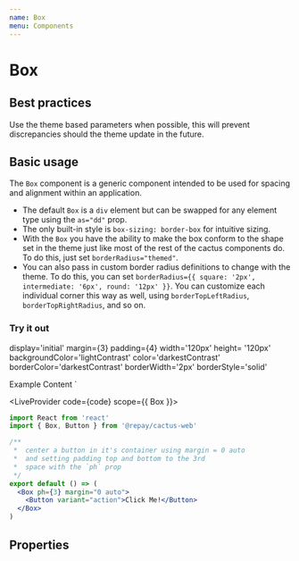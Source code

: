 ```yaml
---
name: Box
menu: Components
---
```



# Box

## Best practices

Use the theme based parameters when possible, this will prevent discrepancies should the theme update in the future.

## Basic usage

The `Box` component is a generic component intended to be used for spacing and alignment within an application.
  - The default `Box` is a `div` element but can be swapped for any element type using the `as="dd"` prop.
  - The only built-in style is `box-sizing: border-box` for intuitive sizing.
  - With the `Box` you have the ability to make the box conform to the shape set in the theme just like most of the rest of the cactus components do.
  To do this, just set `borderRadius="themed"`.
  - You can also pass in custom border radius definitions to change with the theme. To do this, you can set
  `borderRadius={{ square: '2px', intermediate: '6px', round: '12px' }}`. You can customize each individual corner this way as well, using `borderTopLeftRadius`,
  `borderTopRightRadius`, and so on.

### Try it out

  display='initial'
  margin={3}
  padding={4}
  width='120px'
  height= '120px'
  backgroundColor='lightContrast'
  color='darkestContrast'
  borderColor='darkestContrast'
  borderWidth='2px'
  borderStyle='solid'
  >
  Example Content
</Box>`

<LiveProvider code={code} scope={{ Box }}>
  <LiveEditor style={livePreviewStyle} />
  <LiveError />
  <div style={{ marginTop: '50px' }}>
    <LivePreview />
  </div>
</LiveProvider>

```jsx
import React from 'react'
import { Box, Button } from '@repay/cactus-web'

/**
 *  center a button in it's container using margin = 0 auto
 *  and setting padding top and bottom to the 3rd
 *  space with the `ph` prop
 */
export default () => (
  <Box ph={3} margin="0 auto">
    <Button variant="action">Click Me!</Button>
  </Box>
)
```

## Properties

<PropsTable of={Box} />
